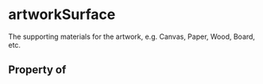 # artworkSurface

The supporting materials for the artwork, e.g. Canvas, Paper, Wood, Board, etc.

## Property of



